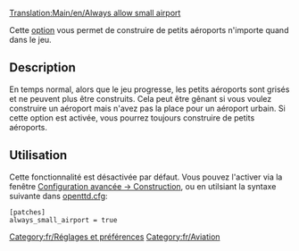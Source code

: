 [[Translation:Main/en/Always allow small airport]]
{{en/-}}
[[Category:fr/Réglages et préférences]]
[[Category:fr/Aviation]]

Cette [[Main/fr/Options avancées|option]] vous permet de construire de petits aéroports n'importe quand dans le jeu.

== Description ==
En temps normal, alors que le jeu progresse, les petits aéroports sont grisés et ne peuvent plus être construits. Cela peut être gênant si vous voulez construire un aéroport mais n'avez pas la place pour un aéroport urbain. Si cette option est activée, vous pourrez toujours construire de petits aéroports.

== Utilisation ==
Cette fonctionnalité est désactivée par défaut. Vous pouvez l'activer via la fenêtre [[Main/en/Options avancées/Construction/Fr#Toujours autoriser les petits aéroports|Configuration avancée -> Construction]], ou en utilsiant la syntaxe suivante dans [[Main/fr/openttd.cfg|openttd.cfg]]:

<pre>
[patches]
always_small_airport = true
</pre>